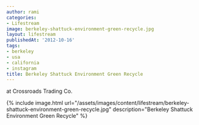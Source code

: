 ```yaml
---
author: rami
categories:
- Lifestream
image: berkeley-shattuck-environment-green-recycle.jpg
layout: lifestream
publishedAt: '2012-10-16'
tags:
- berkeley
- usa
- california
- instagram
title: Berkeley Shattuck Environment Green Recycle
---
```


at Crossroads Trading Co.

{% include image.html url="/assets/images/content/lifestream/berkeley-shattuck-environment-green-recycle.jpg" description="Berkeley Shattuck Environment Green Recycle" %}